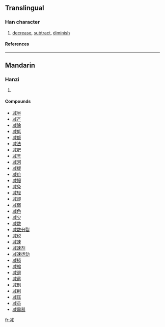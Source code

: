 {{see|減}}

==Translingual==
===Han character===
{{Han char|rn=15|rad=冫|as=09|sn=11|four=|canj=戈一戈竹口 (IMIHR)}}
# [[decrease]], [[subtract]], [[diminish]]
====References====
{{Han ref|kx=0133.020|dkj=01675|dj=0297.070|hdz=10299.180|uh=51CF|ud=20943}}
----
==Mandarin==
===Hanzi===
{{cmn-hanzi|tra=減|pin=[[jiǎn]] ([[jian3]])|wg=chien<sup>3</sup>}}
# {{defn|Mandarin}}

====Compounds====
*[[减半]]
*[[减产]]
*[[减除]]
*[[减低]]
*[[减额]]
*[[减法]]
*[[减肥]]
*[[减号]]
*[[减河]]
*[[减缓]]
*[[减价]]
*[[减慢]]
*[[减免]]
*[[减轻]]
*[[减却]]
*[[减弱]]
*[[减色]]
*[[减少]]
*[[减数]]
*[[减数分裂]]
*[[减税]]
*[[减速]]
*[[减速剂]]
*[[减速运动]]
*[[减损]]
*[[减缩]]
*[[减退]]
*[[减薪]]
*[[减刑]]
*[[减削]]
*[[减压]]
*[[减员]]
*[[减震器]]




[[fr:减]]